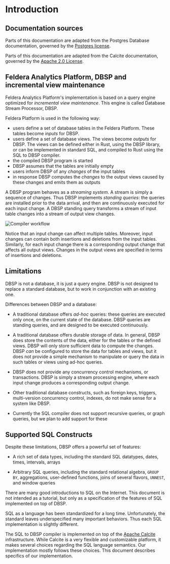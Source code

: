 # Introduction

## Documentation sources

Parts of this documentation are adapted from the Postgres Database
documentation, governed by the [Postgres
license](https://postgrespro.com/postgresql_license).

Parts of this documentation are adapted from the Calcite
documentation, governed by the [Apache 2.0
License](https://github.com/apache/calcite/blob/main/LICENSE).

## Feldera Analytics Platform, DBSP and incremental view maintenance

Feldera Analytics Platform's implementation is based on a query engine optimized
for *incremental view maintenance*. This engine is called Database Stream
Processor, DBSP.

Feldera Platform is used in the following way:

- users define a set of database tables in the Feldera Platform. These tables
  become *inputs* for DBSP.
- users define a set of database views.  The views become *outputs* for DBSP.
  The views can be defined either in Rust, using the DBSP library, or can be
  implemented in standard SQL, and compiled to Rust using the SQL to DBSP
  compiler.
- the compiled DBSP program is started
- DBSP assumes that the tables are initially empty
- users inform DBSP of any *changes* of the input tables
- in response DBSP computes the *changes* to the output views caused
  by these changes and emits them as outputs

A DBSP program behaves as a *streaming system*.  A stream is simply a
sequence of changes.  Thus DBSP implements *standing queries*: the
queries are installed prior to the data arrival, and then are
continuously executed for each input change.  A DBSP standing query
transforms a stream of input table changes into a stream of output
view changes.

![Compiler workflow](./dbsp-workflow.svg)

Notice that an input change can affect multiple tables.  Moreover,
input changes can contain both insertions and deletions from the input
tables.  Similarly, for each input change there is a corresponding
output change that affects all output views.  Changes in the output
views are specified in terms of insertions and deletions.

## Limitations

DBSP is not a database, it is just a query engine.  DBSP is not
designed to replace a standard database, but to work in conjunction
with an existing one.

Differences between DBSP and a database:

- A traditional database offers *ad-hoc* queries: these queries are
  executed only once, on the current state of the database.  DBSP
  queries are standing queries, and are designed to be executed
  continuously.

- A traditional database offers durable storage of data.  In general,
  DBSP does store the contents of the data, either for the tables or
  the defined views.  DBSP will only store sufficient data to compute
  the changes.  DBSP *can* be configured to store the data for tables
  and views, but it does not provide a simple mechanism to manipulate
  or query the data in such tables or views using ad-hoc queries.

- DBSP does not provide any concurrency control mechanisms, or
  transactions.  DBSP is simply a stream processing engine, where each
  input change produces a corresponding output change.

- Other traditional database constructs, such as foreign keys,
  triggers, multi-version concurrency control, indexes, do not make
  sense for a system like DBSP.

- Currently the SQL compiler does not support recursive queries, or
  graph queries, but we plan to add support for these

## Supported SQL Constructs

Despite these limitations, DBSP offers a powerful set of features:

- A rich set of data types, including the standard SQL datatypes,
  dates, times, intervals, arrays

- Arbitrary SQL queries, including the standard relational algebra,
  `GROUP BY`, aggregations, user-defined functions, joins of several
  flavors, `UNNEST`, and window queries

There are many good introductions to SQL on the Internet.  This
document is not intended as a tutorial, but only as a specification of
the features of SQL implemented on top of DBSP.

SQL as a language has been standardized for a long time.
Unfortunately, the standard leaves underspecified many important
behaviors. Thus each SQL implementation is slightly different.

The SQL to DBSP compiler is implemented on top of the [Apache
Calcite](https://calcite.apache.org/) infrastructure. While Calcite is
a very flexible and customizable platform, it makes several choices
regarding the SQL language semantics. Our implementation mostly
follows these choices. This document describes specifics of our
implementation.
